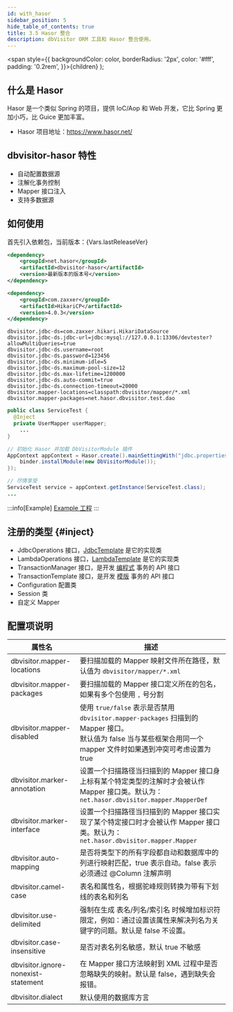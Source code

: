 ```yaml
---
id: with_hasor
sidebar_position: 5
hide_table_of_contents: true
title: 3.5 Hasor 整合
description: dbVisitor ORM 工具和 Hasor 整合使用。
---
```


  <span style={{ backgroundColor: color, borderRadius: '2px', color: '#fff', padding: '0.2rem', }}>{children}</span>
);

## 什么是 Hasor
Hasor 是一个类似 Spring 的项目，提供 IoC/Aop 和 Web 开发，它比 Spring 更加小巧，比 Guice 更加丰富。

- Hasor 项目地址：https://www.hasor.net/

## dbvisitor-hasor 特性

- 自动配置数据源
- 注解化事务控制
- Mapper 接口注入
- 支持多数据源

## 如何使用

首先引入依赖包，当前版本：<Highlight color="rgb(227 17 108)">{Vars.lastReleaseVer}</Highlight>

```xml title='Maven 依赖'
<dependency>
    <groupId>net.hasor</groupId>
    <artifactId>dbvisitor-hasor</artifactId>
    <version>最新版本的版本号</version>
</dependency>
```

```xml title='选用 HikariCP 作为数据库链接池'
<dependency>
    <groupId>com.zaxxer</groupId>
    <artifactId>HikariCP</artifactId>
    <version>4.0.3</version>
</dependency>
```

```properties title='配置文件'
dbvisitor.jdbc-ds=com.zaxxer.hikari.HikariDataSource
dbvisitor.jdbc-ds.jdbc-url=jdbc:mysql://127.0.0.1:13306/devtester?allowMultiQueries=true
dbvisitor.jdbc-ds.username=root
dbvisitor.jdbc-ds.password=123456
dbvisitor.jdbc-ds.minimum-idle=5
dbvisitor.jdbc-ds.maximum-pool-size=12
dbvisitor.jdbc-ds.max-lifetime=1200000
dbvisitor.jdbc-ds.auto-commit=true
dbvisitor.jdbc-ds.connection-timeout=20000
dbvisitor.mapper-locations=classpath:dbvisitor/mapper/*.xml
dbvisitor.mapper-packages=net.hasor.dbvisitor.test.dao
```

```java title='注入 Mapper'
public class ServiceTest {
  @Inject
  private UserMapper userMapper;
    ...
}
```

```java title='启动 Hasor'
// 初始化 Hasor 并加载 DbVisitorModule 插件
AppContext appContext = Hasor.create().mainSettingWith("jdbc.properties").build(binder -> {
    binder.installModule(new DbVisitorModule());
});

// 尽情享受
ServiceTest service = appContext.getInstance(ServiceTest.class);
...
```

:::info[Example]
[Example 工程](https://gitee.com/zycgit/dbvisitor/tree/main/dbvisitor-example/hasor/)
:::

## 注册的类型 {#inject}

- JdbcOperations 接口，[JdbcTemplate](../core/jdbc/about) 是它的实现类
- LambdaOperations 接口，[LambdaTemplate](../core/lambda/about) 是它的实现类
- TransactionManager 接口，是开发 [编程式](../transaction/manager/program) 事务的 API 接口
- TransactionTemplate 接口，是开发 [模版](../transaction/manager/template) 事务的 API 接口
- Configuration 配置类
- Session 类
- 自定义 Mapper

## 配置项说明

| 属性名                                 | 描述                                                                                                                                   |
|-------------------------------------|--------------------------------------------------------------------------------------------------------------------------------------|
| dbvisitor.mapper-locations          | <TagGray/> 要扫描加载的 Mapper 映射文件所在路径，默认值为 `dbvisitor/mapper/*.xml`                                                                      |
| dbvisitor.mapper-packages           | <TagGray/> 要扫描加载的 Mapper 接口定义所在的包名，如果有多个包使用 `,` 号分割                                                                                  |
| dbvisitor.mapper-disabled           | <TagGray/> 使用 `true/false` 表示是否禁用 `dbvisitor.mapper-packages` 扫描到的 Mapper 接口。<br/>默认值为 false 当与某些框架合用同一个 mapper 文件时如果遇到冲突可考虑设置为 true |
| dbvisitor.marker-annotation         | <TagGray/> 设置一个扫描路径当扫描到的 Mapper 接口身上标有某个特定类型的注解时才会被认作 Mapper 接口类。默认为：`net.hasor.dbvisitor.mapper.MapperDef`                          |
| dbvisitor.marker-interface          | <TagGray/> 设置一个扫描路径当扫描到的 Mapper 接口实现了某个特定接口时才会被认作 Mapper 接口类。默认为：`net.hasor.dbvisitor.mapper.Mapper`                                 |
| dbvisitor.auto-mapping              | <TagGray/> 是否将类型下的所有字段都自动和数据库中的列进行映射匹配，true 表示自动。false 表示必须通过 @Column 注解声明                                                           |                                                                                                                         
| dbvisitor.camel-case                | <TagGray/> 表名和属性名，根据驼峰规则转换为带有下划线的表名和列名                                                                                               |                                                                                                                        
| dbvisitor.use-delimited             | <TagGray/> 强制在生成 表名/列名/索引名 时候增加标识符限定，例如：通过设置该属性来解决列名为关键字的问题。默认是 false 不设置。                                                           |                                                                                                                               
| dbvisitor.case-insensitive          | <TagGray/> 是否对表名列名敏感，默认 true 不敏感                                                                                                     |                                                                                                                               
| dbvisitor.ignore-nonexist-statement | <TagGray/> 在 Mapper 接口方法映射到 XML 过程中是否忽略缺失的映射。默认是 false，遇到缺失会报错。                                                                      |
| dbvisitor.dialect                   | <TagGray/> 默认使用的数据库方言                                                                                                                |
